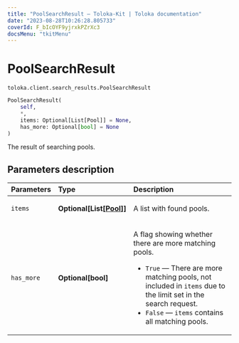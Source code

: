 ```yaml
---
title: "PoolSearchResult — Toloka-Kit | Toloka documentation"
date: "2023-08-28T10:26:28.805733"
coverId: F_bIcOYF9yjrxkPZrXc3
docsMenu: "tkitMenu"
---
```


# PoolSearchResult

`toloka.client.search_results.PoolSearchResult`

```python
PoolSearchResult(
    self,
    *,
    items: Optional[List[Pool]] = None,
    has_more: Optional[bool] = None
)
```

The result of searching pools.

## Parameters description

| Parameters | Type | Description |
| :----------| :----| :-----------|
`items`|**Optional\[List\[[Pool](/docs/toloka-kit/reference/toloka.client.pool.Pool)\]\]**|<p>A list with found pools.</p>
`has_more`|**Optional\[bool\]**|<p>A flag showing whether there are more matching pools.</p> <ul> <li>`True` — There are more matching pools, not included in `items` due to the limit set in the search request.</li> <li>`False` — `items` contains all matching pools.</li> </ul>